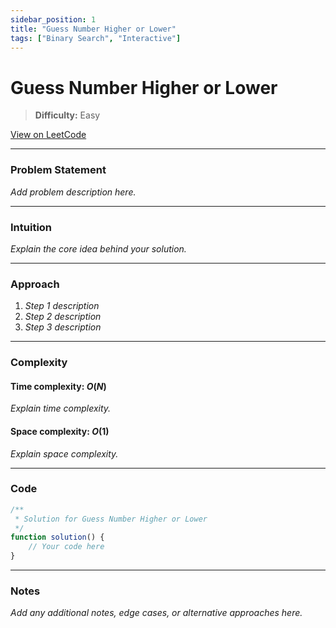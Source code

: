 ```yaml
---
sidebar_position: 1
title: "Guess Number Higher or Lower"
tags: ["Binary Search", "Interactive"]
---
```


# Guess Number Higher or Lower

> **Difficulty:** Easy

[View on LeetCode](https://leetcode.com/problems/guess-number-higher-or-lower/)

***

### Problem Statement

_Add problem description here._

***

### Intuition

_Explain the core idea behind your solution._

***

### Approach

1. _Step 1 description_
2. _Step 2 description_
3. _Step 3 description_

***

### Complexity

#### Time complexity: $O(N)$

_Explain time complexity._

#### Space complexity: $O(1)$

_Explain space complexity._

***

### Code

```javascript
/**
 * Solution for Guess Number Higher or Lower
 */
function solution() {
    // Your code here
}
```

***

### Notes

_Add any additional notes, edge cases, or alternative approaches here._

